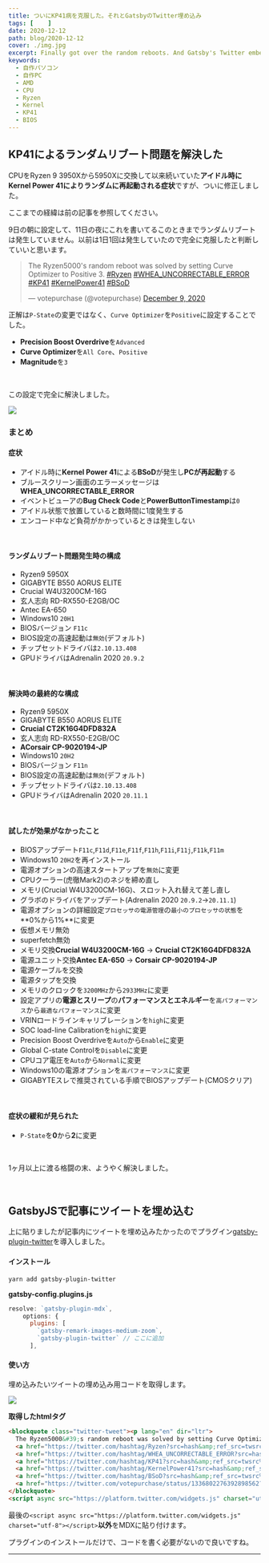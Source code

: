 ```yaml
---
title: ついにKP41病を克服した。それとGatsbyのTwitter埋め込み
tags: [    ]
date: 2020-12-12
path: blog/2020-12-12
cover: ./img.jpg
excerpt: Finally got over the random reboots. And Gatsby's Twitter embed.
keywords:
  - 自作パソコン
  - 自作PC
  - AMD
  - CPU
  - Ryzen
  - Kernel
  - KP41
  - BIOS
---
```


## KP41によるランダムリブート問題を解決した

CPUをRyzen 9 3950Xから5950Xに交換して以来続いていた**アイドル時にKernel Power 41によりランダムに再起動される症状**ですが、ついに修正しました。

ここまでの経緯は<Link to="/blog/2020-12-09">前の記事</Link>を参照してください。

9日の朝に設定して、11日の夜にこれを書いてるこのときまでランダムリブートは発生していません。以前は1日1回は発生していたので完全に克服したと判断していいと思います。

<blockquote class="twitter-tweet"><p lang="en" dir="ltr">The Ryzen5000&#39;s random reboot was solved by setting Curve Optimizer to Positive 3. <a href="https://twitter.com/hashtag/Ryzen?src=hash&amp;ref_src=twsrc%5Etfw">#Ryzen</a> <a href="https://twitter.com/hashtag/WHEA_UNCORRECTABLE_ERROR?src=hash&amp;ref_src=twsrc%5Etfw">#WHEA_UNCORRECTABLE_ERROR</a> <a href="https://twitter.com/hashtag/KP41?src=hash&amp;ref_src=twsrc%5Etfw">#KP41</a> <a href="https://twitter.com/hashtag/KernelPower41?src=hash&amp;ref_src=twsrc%5Etfw">#KernelPower41</a> <a href="https://twitter.com/hashtag/BSoD?src=hash&amp;ref_src=twsrc%5Etfw">#BSoD</a></p>&mdash; votepurchase (@votepurchase) <a href="https://twitter.com/votepurchase/status/1336802276392898562?ref_src=twsrc%5Etfw">December 9, 2020</a></blockquote>

正解は`P-State`の変更ではなく、`Curve Optimizer`を`Positive`に設定することでした。

- **Precision Boost Overdrive**を`Advanced`
- **Curve Optimizer**を`All Core`、`Positive`
- **Magnitude**を`3`

<br/>

この設定で完全に解決しました。

![](./img1.jpg)

### まとめ

#### 症状

- アイドル時に**Kernel Power 41**による**BSoD**が発生し**PCが再起動**する
- ブルースクリーン画面のエラーメッセージは**WHEA_UNCORRECTABLE_ERROR**
- イベントビューアの**Bug Check Code**と**PowerButtonTimestamp**は`0`
- アイドル状態で放置していると数時間に1度発生する
- エンコード中など負荷がかかっているときは発生しない

<br/>

#### ランダムリブート問題発生時の構成

- Ryzen9 5950X
- GIGABYTE B550 AORUS ELITE
- Crucial W4U3200CM-16G
- 玄人志向 RD-RX550-E2GB/OC
- Antec EA-650
- Windows10 `20H1`
- BIOSバージョン `F11c`
- BIOS設定の高速起動は`無効`(デフォルト)
- チップセットドライバは`2.10.13.408`
- GPUドライバはAdrenalin 2020 `20.9.2`

<br/>

#### 解決時の最終的な構成

- Ryzen9 5950X
- GIGABYTE B550 AORUS ELITE
- **Crucial CT2K16G4DFD832A**
- 玄人志向 RD-RX550-E2GB/OC
- **ACorsair CP-9020194-JP**
- Windows10 `20H2`
- BIOSバージョン `F11n`
- BIOS設定の高速起動は`無効`(デフォルト)
- チップセットドライバは`2.10.13.408`
- GPUドライバはAdrenalin 2020 `20.11.1`

<br/>

#### 試したが効果がなかったこと

- BIOSアップデート`F11c`,`F11d`,`F11e`,`F11f`,`F11h`,`F11i`,`F11j`,`F11k`,`F11m`
- Windows10 `20H2`を再インストール
- 電源オプションの高速スタートアップを`無効`に変更
- CPUクーラー(虎徹Mark2)のネジを締め直し
- メモリ(Crucial W4U3200CM-16G)、スロット入れ替えて差し直し
- グラボのドライバをアップデート(Adrenalin 2020 `20.9.2`→`20.11.1`)
- 電源オプションの詳細設定`プロセッサの電源管理`の`最小のプロセッサの状態`を**0%から1%**に変更
- 仮想メモリ無効
- superfetch無効
- メモリ交換**Crucial W4U3200CM-16G** → **Crucial CT2K16G4DFD832A**
- 電源ユニット交換**Antec EA-650** → **Corsair CP-9020194-JP**
- 電源ケーブルを交換
- 電源タップを交換
- メモリのクロックを`3200MHz`から`2933MHz`に変更
- 設定アプリの**電源とスリープ**の**パフォーマンスとエネルギー**を`高パフォーマンス`から`最適なパフォーマンス`に変更
- VRINロードラインキャリブレーションを`high`に変更
- SOC load-line Calibrationを`high`に変更
- Precision Boost Overdriveを`Auto`から`Enable`に変更
- Global C-state Controlを`Disable`に変更
- CPUコア電圧を`Auto`から`Normal`に変更
- Windows10の電源オプションを`高パフォーマンス`に変更
- GIGABYTEスレで推奨されている手順でBIOSアップデート(CMOSクリア)

<br/>

#### 症状の緩和が見られた

- `P-State`を**0**から**2**に変更

<br/>

1ヶ月以上に渡る格闘の末、ようやく解決しました。

<br/>

## GatsbyJSで記事にツイートを埋め込む

上に貼りましたが記事内にツイートを埋め込みたかったのでプラグイン[gatsby-plugin-twitter](https://www.gatsbyjs.com/plugins/gatsby-plugin-twitter/)を導入しました。

#### インストール

```shell
yarn add gatsby-plugin-twitter
```

**gatsby-config.plugins.js**

```javascript
resolve: `gatsby-plugin-mdx`,
    options: {
      plugins: [
        `gatsby-remark-images-medium-zoom`,
        `gatsby-plugin-twitter` // ここに追加
      ],
```

#### 使い方

埋め込みたいツイートの埋め込み用コードを取得します。

![](./img2.png)

**取得したhtmlタグ**

```html
<blockquote class="twitter-tweet"><p lang="en" dir="ltr">
  The Ryzen5000&#39;s random reboot was solved by setting Curve Optimizer to Positive 3. 
  <a href="https://twitter.com/hashtag/Ryzen?src=hash&amp;ref_src=twsrc%5Etfw">#Ryzen</a> 
  <a href="https://twitter.com/hashtag/WHEA_UNCORRECTABLE_ERROR?src=hash&amp;ref_src=twsrc%5Etfw">#WHEA_UNCORRECTABLE_ERROR</a> 
  <a href="https://twitter.com/hashtag/KP41?src=hash&amp;ref_src=twsrc%5Etfw">#KP41</a> 
  <a href="https://twitter.com/hashtag/KernelPower41?src=hash&amp;ref_src=twsrc%5Etfw">#KernelPower41</a> 
  <a href="https://twitter.com/hashtag/BSoD?src=hash&amp;ref_src=twsrc%5Etfw">#BSoD</a></p>&mdash; votepurchase (@votepurchase) 
  <a href="https://twitter.com/votepurchase/status/1336802276392898562?ref_src=twsrc%5Etfw">December 9, 2020</a>
</blockquote>
<script async src="https://platform.twitter.com/widgets.js" charset="utf-8"></script>
```

最後の`<script async src="https://platform.twitter.com/widgets.js" charset="utf-8"></script>`**以外**をMDXに貼り付けます。

プラグインのインストールだけで、コードを書く必要がないので良いですね。

---